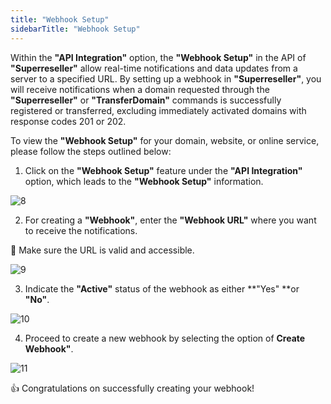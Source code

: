 ```yaml
---
title: "Webhook Setup"
sidebarTitle: "Webhook Setup"
---
```


Within the **"API Integration"** option, the **"Webhook Setup"**  in the API of **"Superreseller"** allow real-time notifications and data updates from a server to a specified URL. By setting up a webhook in **"Superreseller"**, you will receive notifications when a domain requested through the **"Superreseller"** or **"TransferDomain"** commands is successfully registered or transferred, excluding immediately activated domains with response codes 201 or 202.

To view the **"Webhook Setup"** for your domain, website, or online service, please follow the steps outlined below:

1. Click on the **"Webhook Setup"** feature under the **"API Integration"** option, which leads to the **"Webhook Setup"** information.

![8](/images/apiimages/8.png)

2. For creating a **"Webhook"**, enter the **"Webhook URL"** where you want to receive the notifications. 

<Note>📘 Make sure the URL is valid and accessible.</Note>

![9](/images/apiimages/9.png)

3. Indicate the **"Active"** status of the webhook as either **"Yes" **or **"No"**.

![10](/images/apiimages/10.png)

4. Proceed to create a new webhook by selecting the option of **Create Webhook"**.

![11](/images/apiimages/11.png)

 <Check>👍 Congratulations on successfully creating your webhook! </Check>